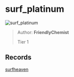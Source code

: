 
# surf_platinum

![surf_platinum](https://raw.githubusercontent.com/Sayt123/SurfMapPics/Maps-and-bonuses/csgo/surf_platinum.jpg)

> Author: **FriendlyChemist**
>
> Tier 1

## Records

[surfheaven](https://surfheaven.eu/map/surf_platinum)

